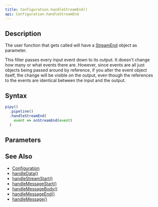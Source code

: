 ```yaml
---
title: Configuration.handleStreamEnd()
api: Configuration.handleStreamEnd
---
```


## Description

<Summary/>

<FilterDiagram
  name="handleStreamEnd"
  input="Event"
  output="Event"
/>

The user function that gets called will have a [StreamEnd](/reference/api/StreamEnd) object as parameter.

This filter passes every input event down to its output. It doesn't change how many or what events there are. However, since events are all just objects being passed around by reference, if you alter the event object itself, the change will be visible on the output, even though the references to the events are identical between the input and the output.

## Syntax

``` js
pipy()
  .pipeline()
  .handleStreamEnd(
    event => onStreamEnd(event)
  )
```

## Parameters

<Parameters/>

## See Also

* [Configuration](/reference/api/Configuration)
* [handleData()](/reference/api/Configuration/handleData)
* [handleStreamStart()](/reference/api/Configuration/handleStreamStart)
* [handleMessageStart()](/reference/api/Configuration/handleMessageStart)
* [handleMessageBody()](/reference/api/Configuration/handleMessageBody)
* [handleMessageEnd()](/reference/api/Configuration/handleMessageEnd)
* [handleMessage()](/reference/api/Configuration/handleMessage)
